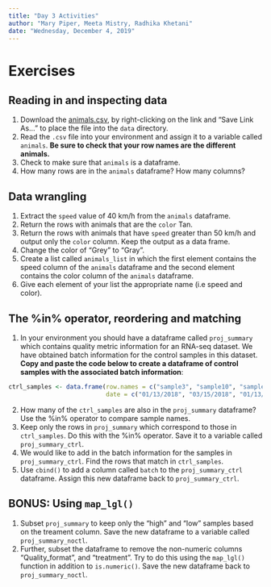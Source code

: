 ```yaml
---
title: "Day 3 Activities"
author: "Mary Piper, Meeta Mistry, Radhika Khetani"
date: "Wednesday, December 4, 2019"
---
```


# Exercises 
## Reading in and inspecting data

1. Download the [animals.csv](https://raw.githubusercontent.com/hbctraining/Intro-to-R-flipped/master/data/animals.csv), by right-clicking on the link and "Save Link As..." to place the file into the `data` directory.
2. Read the `.csv` file into your environment and assign it to a variable called `animals`. **Be sure to check that your row names are the different animals.**
3. Check to make sure that `animals` is a dataframe.
4. How many rows are in the `animals` dataframe? How many columns?


## Data wrangling

1. Extract the `speed` value of 40 km/h from the `animals` dataframe.
2. Return the rows with animals that are the `color` Tan.
3. Return the rows with animals that have `speed` greater than 50 km/h and output only the `color` column. Keep the output as a data frame.  
4. Change the color of "Grey" to "Gray". 
5. Create a list called `animals_list` in which the first element contains the speed column of the `animals` dataframe and the second element contains the color column of the `animals` dataframe. 
6. Give each element of your list the appropriate name (i.e speed and color).

## The %in% operator, reordering and matching

1. In your environment you should have a dataframe called `proj_summary` which contains quality metric information for an RNA-seq dataset. We have obtained batch information for the control samples in this dataset. **Copy and paste the code below to create a dataframe of control samples with the associated batch information**:

```r
ctrl_samples <- data.frame(row.names = c("sample3", "sample10", "sample8", "sample4", "sample15"), 
                           date = c("01/13/2018", "03/15/2018", "01/13/2018", "09/20/2018","03/15/2018"))
```

2. How many of the `ctrl_samples` are also in the `proj_summary` dataframe? Use the %in% operator to compare sample names.
3. Keep only the rows in `proj_summary` which correspond to those in `ctrl_samples`. Do this with the %in% operator. Save it to a variable called `proj_summary_ctrl`.
4. We would like to add in the batch information for the samples in `proj_summary_ctrl`. Find the rows that match in `ctrl_samples`.
5. Use `cbind()` to add a column called `batch` to the `proj_summary_ctrl` dataframe. Assign this new dataframe back to `proj_summary_ctrl`.

## BONUS: Using `map_lgl()`

1. Subset `proj_summary` to keep only the "high" and "low" samples based on the treament column. Save the new dataframe to a variable called `proj_summary_noctl`.
2. Further, subset the dataframe to remove the non-numeric columns "Quality_format", and "treatment". Try to do this using the `map_lgl()` function in addition to `is.numeric()`. Save the new dataframe back to `proj_summary_noctl`.
